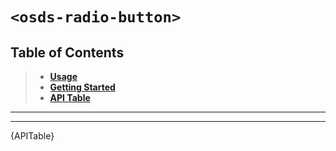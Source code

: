 
<Meta title="UI Components/Radio Button [atom]/Web Component" />

# `<osds-radio-button>`

## Table of Contents
> - **[Usage](#usage)**
> - **[Getting Started](#getting-started)**
> - **[API Table](#api-table)**

<hr/>
<Usage />
<hr/>
<div id="api-table"><Description>{APITable}</Description></div>
